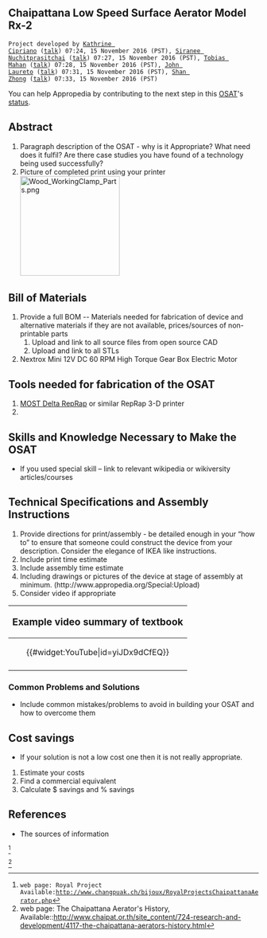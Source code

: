 
{{777}}
==Chaipattana Low Speed Surface Aerator Model Rx-2 ==
 Project developed by [[User:Krcipriano|Kathrine Cipriano]] ([[User talk:Krcipriano|talk]]) 07:24, 15 November 2016 (PST), [[User:Snuchitp|Siranee Nuchitprasitchai]] ([[User talk:Snuchitp|talk]]) 07:27, 15 November 2016 (PST), [[User:Tjmahan|Tobias Mahan]] ([[User talk:Tjmahan|talk]]) 07:28, 15 November 2016 (PST), [[User:JLaureto|John Laureto]] ([[User talk:JLaureto|talk]]) 07:31, 15 November 2016 (PST), [[User:Shan Zhong|Shan Zhong]] ([[User talk:Shan Zhong|talk]]) 07:33, 15 November 2016 (PST)
{{Statusboxtop}}
{{status-design}}
{{status-prototype}}
You can help Appropedia by contributing to the next step in this [[OSAT]]'s [[:Category:Status|status]].
{{boxbottom}}

==Abstract==
# Paragraph description of the OSAT - why is it Appropriate? What need does it fulfil? Are there case studies you have found of a technology being used successfully?
# Picture of completed print using your printer [[Image:Wood_WorkingClamp_Parts.png|200px|right]]

== Bill of Materials==
# Provide a full BOM -- Materials needed for fabrication of device and alternative materials if they are not available, prices/sources of non-printable parts
## Upload and link to all source files from open source CAD
## Upload and link to all STLs
# Nextrox Mini 12V DC 60 RPM High Torque Gear Box Electric Motor

== Tools needed for fabrication of the OSAT==
# [[Athena Build Overview| MOST Delta RepRap]] or similar RepRap 3-D printer
#

== Skills and Knowledge Necessary to Make the OSAT ==
* If you used special skill – link to relevant wikipedia or wikiversity articles/courses

== Technical Specifications and Assembly Instructions==
# Provide directions for print/assembly - be detailed enough in your “how to” to ensure that someone could construct the device from your description. Consider the elegance of IKEA like instructions.
# Include print time estimate
# Include assembly time estimate
# Including drawings or pictures of the device at stage of assembly at minimum. (http://www.appropedia.org/Special:Upload)
# Consider video if appropriate
{|style="border:1px solid #73BF73; background-color: #E6FFE6; margin-left:.1em; margin-top:2px; -moz-border-radius:15px;" align="right" width="150px"
!<big>Example video summary of textbook</big>
|-
|<center>{{#widget:YouTube|id=yiJDx9dCfEQ}} </center>
|-
|}

=== Common Problems and Solutions===
* Include common mistakes/problems to avoid in building your OSAT and how to overcome them

== Cost savings==
* If your solution is not a low cost one then it is not really appropriate.
# Estimate your costs
# Find a commercial equivalent
# Calculate $ savings and % savings

==References==

* The sources of information
 <ref> web page: Royal Project Available:http://www.changpuak.ch/bijoux/RoyalProjectsChaipattanaAerator.php</ref>

<ref> web page: The Chaipattana Aerator's History, Available::http://www.chaipat.or.th/site_content/724-research-and-development/4117-the-chaipattana-aerators-history.html</ref>